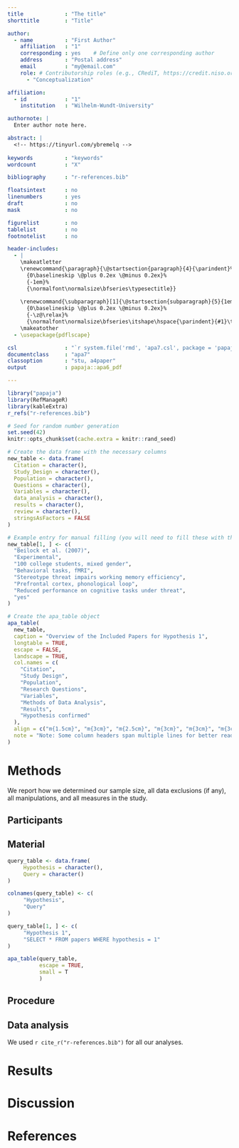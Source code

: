 ```yaml
---
title             : "The title"
shorttitle        : "Title"

author: 
  - name          : "First Author"
    affiliation   : "1"
    corresponding : yes    # Define only one corresponding author
    address       : "Postal address"
    email         : "my@email.com"
    role: # Contributorship roles (e.g., CRediT, https://credit.niso.org/)
      - "Conceptualization"

affiliation:
  - id            : "1"
    institution   : "Wilhelm-Wundt-University"

authornote: |
  Enter author note here.

abstract: |
  <!-- https://tinyurl.com/ybremelq -->
  
keywords          : "keywords"
wordcount         : "X"

bibliography      : "r-references.bib"

floatsintext      : no
linenumbers       : yes
draft             : no
mask              : no

figurelist        : no
tablelist         : no
footnotelist      : no

header-includes:
  - |
    \makeatletter
    \renewcommand{\paragraph}{\@startsection{paragraph}{4}{\parindent}%
      {0\baselineskip \@plus 0.2ex \@minus 0.2ex}%
      {-1em}%
      {\normalfont\normalsize\bfseries\typesectitle}}
    
    \renewcommand{\subparagraph}[1]{\@startsection{subparagraph}{5}{1em}%
      {0\baselineskip \@plus 0.2ex \@minus 0.2ex}%
      {-\z@\relax}%
      {\normalfont\normalsize\bfseries\itshape\hspace{\parindent}{#1}\textit{\addperi}}{\relax}}
    \makeatother
  - \usepackage{pdflscape}

csl               : "`r system.file('rmd', 'apa7.csl', package = 'papaja')`"
documentclass     : "apa7"
classoption       : "stu, a4paper"
output            : papaja::apa6_pdf

---
```


```r
library("papaja")
library(RefManageR)
library(kableExtra)
r_refs("r-references.bib")
```

```r
# Seed for random number generation
set.seed(42)
knitr::opts_chunk$set(cache.extra = knitr::rand_seed)
```


```r
# Create the data frame with the necessary columns
new_table <- data.frame(
  Citation = character(),
  Study_Design = character(),
  Population = character(),
  Questions = character(),
  Variables = character(),
  data_analysis = character(),
  results = character(),
  review = character(),
  stringsAsFactors = FALSE
)

# Example entry for manual filling (you will need to fill these with the actual data)
new_table[1, ] <- c(
  "Beilock et al. (2007)",
  "Experimental",
  "100 college students, mixed gender",
  "Behavioral tasks, fMRI",
  "Stereotype threat impairs working memory efficiency",
  "Prefrontal cortex, phonological loop",
  "Reduced performance on cognitive tasks under threat",
  "yes"
)

# Create the apa_table object
apa_table(
  new_table,
  caption = "Overview of the Included Papers for Hypothesis 1",
  longtable = TRUE,
  escape = FALSE,
  landscape = TRUE,
  col.names = c(
    "Citation",
    "Study Design",
    "Population",
    "Research Questions",
    "Variables",
    "Methods of Data Analysis",
    "Results",
    "Hypothesis confirmed"
  ),
  align = c("m{1.5cm}", "m{3cm}", "m{2.5cm}", "m{3cm}", "m{3cm}", "m{3cm}", "m{3.5cm}", "m{1.5cm}"),
  note = "Note: Some column headers span multiple lines for better readability."
)
```


# Methods
We report how we determined our sample size, all data exclusions (if any), all manipulations, and all measures in the study. <!-- 21-word solution (Simmons, Nelson & Simonsohn, 2012; retrieved from http://ssrn.com/abstract=2160588) -->

## Participants

## Material

```r

query_table <- data.frame(
     Hypothesis = character(),
     Query = character()
)

colnames(query_table) <- c(
     "Hypothesis",
     "Query"
)

query_table[1, ] <- c(
     "Hypothesis 1",
     "SELECT * FROM papers WHERE hypothesis = 1"
)

apa_table(query_table,
          escape = TRUE,
          small = T
          )

```
## Procedure

## Data analysis
We used `r cite_r("r-references.bib")` for all our analyses.


# Results

# Discussion


\newpage

# References

::: {#refs custom-style="Bibliography"}
:::
